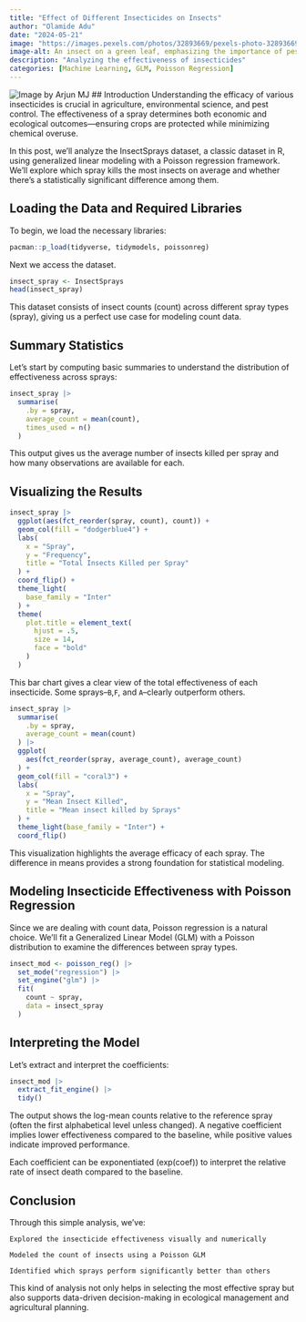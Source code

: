 ```yaml
---
title: "Effect of Different Insecticides on Insects"
author: "Olamide Adu"
date: "2024-05-21"
image: "https://images.pexels.com/photos/32893669/pexels-photo-32893669.jpeg"
image-alt: An insect on a green leaf, emphasizing the importance of pest control in agricultural and ecological contexts.
description: "Analyzing the effectiveness of insecticides"
categories: [Machine Learning, GLM, Poisson Regression]
---
```


![Image by Arjun MJ](https://images.pexels.com/photos/14944259/pexels-photo-14944259.jpeg)
## Introduction
Understanding the efficacy of various insecticides is crucial in agriculture, environmental science, and pest control. The effectiveness of a spray determines both economic and ecological outcomes—ensuring crops are protected while minimizing chemical overuse.

In this post, we’ll analyze the InsectSprays dataset, a classic dataset in R, using generalized linear modeling with a Poisson regression framework. We’ll explore which spray kills the most insects on average and whether there's a statistically significant difference among them.

## Loading the Data and Required Libraries

To begin, we load the necessary libraries:
```r
pacman::p_load(tidyverse, tidymodels, poissonreg)
```

Next we access the dataset.
```r
insect_spray <- InsectSprays
head(insect_spray)
```

This dataset consists of insect counts (count) across different spray types (spray), giving us a perfect use case for modeling count data.

## Summary Statistics

Let’s start by computing basic summaries to understand the distribution of effectiveness across sprays:

```r
insect_spray |> 
  summarise(
    .by = spray,
    average_count = mean(count),
    times_used = n()
  )
```
This output gives us the average number of insects killed per spray and how many observations are available for each.

## Visualizing the Results

```r
insect_spray |> 
  ggplot(aes(fct_reorder(spray, count), count)) +
  geom_col(fill = "dodgerblue4") +
  labs(
    x = "Spray",
    y = "Frequency",
    title = "Total Insects Killed per Spray"
  ) +
  coord_flip() +
  theme_light(
    base_family = "Inter"
  ) +
  theme(
    plot.title = element_text(
      hjust = .5,
      size = 14,
      face = "bold"
    )    
  )
```
This bar chart gives a clear view of the total effectiveness of each insecticide. Some sprays--`B`,`F`, and `A`--clearly outperform others.
```r
insect_spray |> 
  summarise(
    .by = spray,
    average_count = mean(count)
  ) |> 
  ggplot(
    aes(fct_reorder(spray, average_count), average_count)
  ) +
  geom_col(fill = "coral3") +
  labs(
    x = "Spray",
    y = "Mean Insect Killed",
    title = "Mean insect killed by Sprays"
  ) +
  theme_light(base_family = "Inter") +
  coord_flip()
```

This visualization highlights the average efficacy of each spray. The difference in means provides a strong foundation for statistical modeling.

## Modeling Insecticide Effectiveness with Poisson Regression

Since we are dealing with count data, Poisson regression is a natural choice. We’ll fit a Generalized Linear Model (GLM) with a Poisson distribution to examine the differences between spray types.
```r
insect_mod <- poisson_reg() |> 
  set_mode("regression") |> 
  set_engine("glm") |> 
  fit(
    count ~ spray,
    data = insect_spray
  )
```

## Interpreting the Model

Let’s extract and interpret the coefficients:
```r
insect_mod |> 
  extract_fit_engine() |> 
  tidy()
```

The output shows the log-mean counts relative to the reference spray (often the first alphabetical level unless changed). A negative coefficient implies lower effectiveness compared to the baseline, while positive values indicate improved performance.

Each coefficient can be exponentiated (exp(coef)) to interpret the relative rate of insect death compared to the baseline.

## Conclusion

Through this simple analysis, we’ve:

    Explored the insecticide effectiveness visually and numerically

    Modeled the count of insects using a Poisson GLM

    Identified which sprays perform significantly better than others

This kind of analysis not only helps in selecting the most effective spray but also supports data-driven decision-making in ecological management and agricultural planning.
